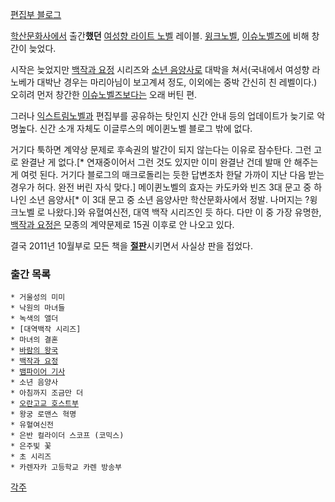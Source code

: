 [http://mayqueen.egloos.com/ 편집부 블로그]

[[학산문화사]]에서 출간'''했던''' [[여성향 라이트 노벨]] 레이블. [[윙크노벨]], [[이슈노벨즈]]에 비해 창간이 늦었다.

시작은 늦었지만 [[백작과 요정]] 시리즈와 [[소년 음양사]]로 대박을 쳐서(국내에서 여성향 라노베가 대박난 경우는 마리아님이 보고계셔 정도, 이외에는 중박 간신히 친 레벨이다.) 오히려 먼저 창간한 [[이슈노벨즈]]보다는 오래 버틴 편.

그러나 [[익스트림노벨]]과 편집부를 공유하는 탓인지 신간 안내 등의 업데이트가 늦기로 악명높다. 신간 소개 자체도 이글루스의 메이퀸노벨 블로그 밖에 없다. 

거기다 툭하면 계약상 문제로 후속권의 발간이 되지 않는다는 이유로 잠수탄다. 그런 고로 완결난 게 없다.[* 연재중이어서 그런 것도 있지만 이미 완결난 건데 발매 안 해주는 게 여럿 된다. 거기다 블로그의 매크로돌리는 듯한 답변조차 한달 가까이 지난 다음 받는 경우가 허다. 완전 버린 자식 맞다.]  메이퀸노벨의 효자는 카도카와 빈즈 3대 문고 중 하나인 소년 음양사[* 이 3대 문고 중 소년 음양사만 학산문화사에서 정발. 나머지는 ?윙크노벨 로 나왔다.]와 유혈여신전, 대역 백작 시리즈인 듯 하다. 다만 이 중 가장 유명한, [[백작과 요정]]은 모종의 계약문제로 15권 이후로 안 나오고 있다.

결국 2011년 10월부로 모든 책을 '''[[절판]]'''시키면서 사실상 판을 접었다.

=== 출간 목록 ===

 * 거울성의 미미
 * 낙원의 마녀들
 * 녹색의 앨더
 * [대역백작 시리즈]
 * 마녀의 결혼
 * [[바람의 왕국]]
 * [[백작과 요정]]
 * [[뱀파이어 기사]]
 * 소년 음양사
 * 아침까지 조금만 더
 * [[오란고교 호스트부]]
 * 왕궁 로맨스 혁명
 * 유혈여신전
 * 은반 컬라이더 스코프 (코믹스)
 * 은주빛 꽃
 * 초 시리즈
 * 카렌자카 고등학교 카렌 방송부

[[각주]]
